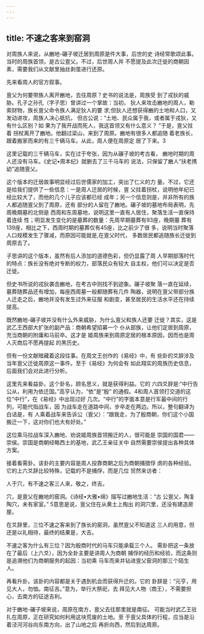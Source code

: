 ```yaml
---
---
---
```

title: 不速之客来到窑洞
---



对周族人来说，从豳地-碾子坡迁居到周原是件大事，后世的史 诗经常歌颂此事。当时的周族首领，是古公亶父。不过，后世周人并 不愿提及此次迁徙的商朝因素，需要我们从文献里抽丝剥茧进行还原。

先来看周人的官方叙事。

亶父为何要带族人离开豳地，去往周原？史书的说法是，周族受 到了戎狄的威胁。孔子之孙孔（字子思）曾讲过一个掌故：当初， 狄人来攻击豳地的周人，勒索财物，族长亶父命令族人满足狄人的要 求;但狄人还想获得豳的土地和人口，又发动进攻，周族人决心抵抗， 但古公说：“土地、民众属于我，或者属于戎狄，又有什么区别？如 果为了我开战而死人，我这首领又有什么意义？ ”于是，亶父拄着 拐杖离开了豳地。他翻过梁山，来到了周原。豳地有很多人都追随 着老族长，跟着搬家而来的有三千辆马车。从此，周人便在周原定 居了下来。3

这里记载的三千辆马车，实在过于夸张，因为从碾子坡的考古看， 豳地时期的周人还没有马车。《史记•周本纪》就删去了三千马车的 说法，只保留了豳人“扶老携幼”追随亶父。

这个版本的迁居故事明显经过后世儒家的加工，突出了仁义的力 量。不过，它还是给我们提供了一些信息：一是周人迁居的时候，亶 父拄着拐杖，说明他年纪已经比较大了，而他的几个儿子应该都已经 成年；另一个信息则是，并非所有的族人都追随亶父到了周原，还有 部分的人留在了豳地。碾子坡的墓地布局表明，先周晚期墓的北侧是 西周和东周墓地，说明这里一直有人居住，聚落生活一直保持着连续 性；明显发生变化的是墓葬的数量：先周早期墓葬有93座，晚期墓 葬有139座，相比之下，西周时期的墓葬仅有45座，比之前少了很 多，说明当时聚落人口规模发生了骤减，而原因可能就是,在亶父时代， 多数居民都追随族长迁徙到周原去了。

子思讲的这个版本，虽然有后人添加的道德色彩，但仍显露了周 人早期部落时代的特点：族长没有绝对专断的权力，部落民众有较大 自主权，他们可以决定是否迁徙。

但史书所说的戎狄袭击豳地，在考古中则找不到迹象。碾子坡聚 落一直在延续，墓葬随葬品还有增加，每座西周墓一般都随葬有几件 陶器，说明在亶父带部分族人迁走之后，豳地并没有发生过外来征服 和剧变，甚至居民的生活水平还在持续提高。

既然豳地-碾子坡并没有什么外来威胁，为什么亶父和族人还要 迁徙？其实，这是武乙王西部大扩张的副产品：商朝希望招募一个 仆从部族，让他们定居到周原，充当商朝的附庸和马前卒。这才是 姬周族来到周原定居的根本原因，因而也是周人灭商后不愿再提起 的黑历史。

但有一份文献暗藏着这段往事。在周文王创作的《易经》中，有 些卦的爻辞涉及当年亶父迁徙周原这一事件。至于《易经》为何会有 如此翔实的周族历史信息，后面我们会对此进行分析。

这里先来看益卦。这个卦名，顾名思义，就是获得利益。它的 六四爻辞是:“中行告公从，利用为依迁国。”高亨认为，“依”是“殷” 的通假。4和周人首领打交道的这位“中行”，在《易经》中出现过好 几次。“中行”的字面本意是行军最中间的行列，可能代指战车，因 为战车走在道路中间，步卒走在两边。所以，整句翻译为白话是，有 人乘着战车来告诉公（亶父）：“跟我走，为了殷商朝，你们这个小国 搬迁一下，这对你们也大有好处。”

这位乘马拉战车深入豳地、劝说姬周族首领搬迁的人，很可能是 崇国的国君——崇侯。崇国是商朝经略西土的基地，武乙王亲征关中 自然需要崇侯提出各种具体方案。

接着看需卦。该卦的主要内容是周人投靠商朝之后为商朝捕猎俘 虏的各种经验。它的上六爻辞比较特殊，记载的不是捕俘，而是几位 贸然来访者：

人于穴，有不速之客三人来，敬之，终吉。

穴，是亶父在豳地的窑洞。《诗经•大雅•绵》描写过豳地生活：“古 公亶父，陶复陶穴，未有家室。” 5意思是说，亶父住在从黄土上掏出 的洞穴里，还没有建造房屋。

在爻辞里，三位不速之客来到了族长的窑洞，虽然亶父不知道这 三人的用意，但还是以礼相待，最终的结果是，大吉。

不速之客为什么有三位？因为殷商时代的马车只能承载三个人。 需卦把这一条放在了最后（上六爻），因为全卦主要是讲周人为商朝 捕俘的经历和经验，而这条则是追溯他们为商朝服务的起因：当初乘 马车而来并钻进亶父窑洞的那三个陌生人。

再看升卦。该卦的内容都是关于遇到机会而获得升迁的。它的 卦辞是：“元亨，用见大人，勿恤。南征吉。”意为，举行大祭祀，去 拜见大人物（商王），不需要担心，去南方的征途吉利。

对于豳地-碾子坡来说，周原在南方，亶父去往那里就是南征。 可能当时武乙王驻扎在周原，正在研究如何利用这块荒废的土地。至 于亶父具体的行程，应当是沿着泾河河谷向东南方向，出了山地之后 再折向西，然后到达周原。
